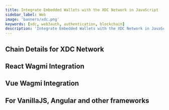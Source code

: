 ```yaml
---
title: Integrate Embedded Wallets with the XDC Network in JavaScript
sidebar_label: Web
image: 'banners/xdc.png'
keywords: [xdc, web3auth, authentication, blockchain]
description: 'Integrate Embedded Wallets with the XDC Network in JavaScript | Embedded Wallets'
---
```



<SEO
  title="Integrate Embedded Wallets with the XDC Network in JavaScript"
  description="Integrate Embedded Wallets with the XDC Network in JavaScript | Embedded Wallets"
  image="https://web3auth.io/docs/banners/xdc.png"
  slug="/embedded-wallets/connect-blockchain/evm/xdc/web"
/>

## Chain Details for XDC Network

<ChainDetailsXDC />

## React Wagmi Integration

<ReactWagmiIntegration />

## Vue Wagmi Integration

<VueWagmiIntegration />

## For VanillaJS, Angular and other frameworks

<JsBlockchainMethods />
